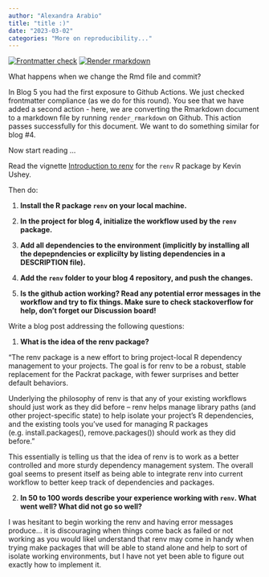 ```yaml
---
author: "Alexandra Arabio"
title: "title :)"
date: "2023-03-02"
categories: "More on reproducibility..."
---
```


<!-- README.md is generated from README.Rmd. Please edit that file -->
<!-- badges: start -->
[![Frontmatter check](../../actions/workflows/check-yaml.yaml/badge.svg)](../../actions/workflows/check-yaml.yaml)
[![Render rmarkdown](../../actions/workflows/render-rmarkdown.yaml/badge.svg)](../../actions/workflows/render-rmarkdown.yaml)
<!-- badges: end -->

What happens when we change the Rmd file and commit?

In Blog 5 you had the first exposure to Github Actions. 
We just checked frontmatter compliance (as we do for this round).
You see that we have added a second action - here, we are converting the Rmarkdown document to a markdown file by running `render_rmarkdown` on Github. This action passes successfully for this document. We want to do something similar for blog #4.


Now start reading ...


Read the vignette [Introduction to renv](https://rstudio.github.io/renv/articles/renv.html) for the `renv` R package by Kevin Ushey.

Then do:

1. **Install the R package `renv` on your local machine.**

2. **In the project for blog 4, initialize the workflow used by the `renv` package.**

3. **Add all dependencies to the environment (implicitly by installing all the depepndencies or explicilty by listing dependencies in a DESCRIPTION file).**

4. **Add the `renv` folder to your blog 4 repository, and push the changes.**

5. **Is the github action working? Read any potential error messages in the workflow and try to fix things. Make sure to check stackoverflow for help, don't forget our Discussion board!**


Write a blog post addressing the following questions: 

1. **What is the idea of the renv package?**

"The renv package is a new effort to bring project-local R dependency management to your projects. The goal is for renv to be a robust, stable replacement for the Packrat package, with fewer surprises and better default behaviors.

Underlying the philosophy of renv is that any of your existing workflows should just work as they did before – renv helps manage library paths (and other project-specific state) to help isolate your project’s R dependencies, and the existing tools you’ve used for managing R packages (e.g. install.packages(), remove.packages()) should work as they did before."

This essentially is telling us that the idea of renv is to work as a better controlled and more sturdy dependency management system. The overall goal seems to present itself as being able to integrate renv into current workflow to better keep track of dependencies and packages. 

2. **In 50 to 100 words describe your experience working with `renv`. What went well? What did not go so well?**
 
I was hesitant to begin working the renv and having error messages produce... it is discouraging when things come back as failed or not working as you would likeI understand that renv may come in handy when trying make packages that will be able to stand alone and help to sort of isolate working environments, but I have not yet been able to figure out exactly how to implement it. 

